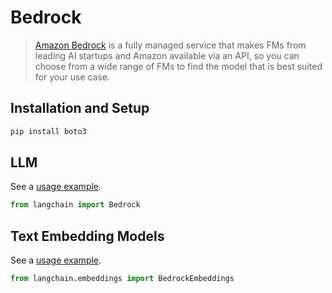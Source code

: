 # Bedrock

>[Amazon Bedrock](https://aws.amazon.com/bedrock/) is a fully managed service that makes FMs from leading AI startups and Amazon available via an API, so you can choose from a wide range of FMs to find the model that is best suited for your use case.

## Installation and Setup

```bash
pip install boto3
```

## LLM

See a [usage example](/docs/integrations/llms/bedrock).

```python
from langchain import Bedrock
```

## Text Embedding Models

See a [usage example](/docs/integrations/text_embedding/bedrock).
```python
from langchain.embeddings import BedrockEmbeddings
```
